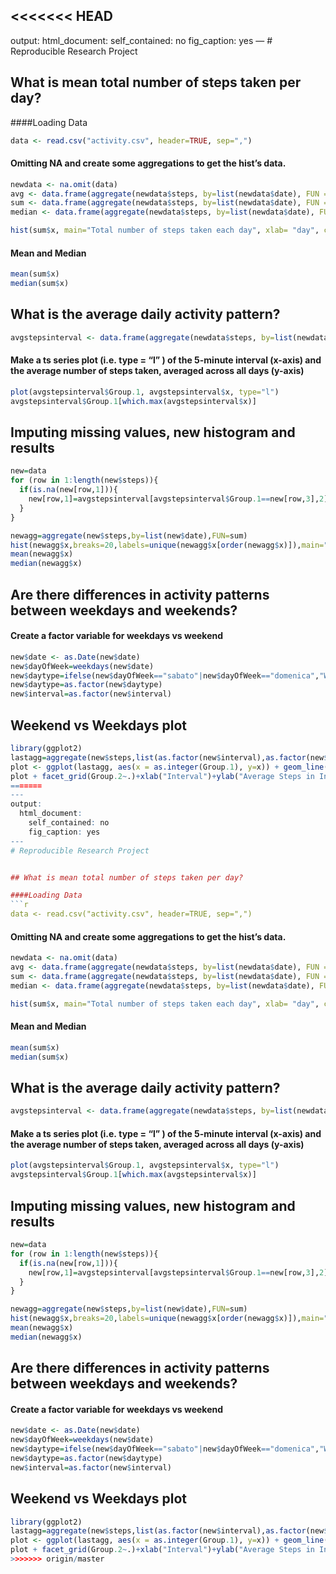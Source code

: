 <<<<<<< HEAD
---
output: 
  html_document: 
    self_contained: no
    fig_caption: yes
---
# Reproducible Research Project


## What is mean total number of steps taken per day?

####Loading Data
```r
data <- read.csv("activity.csv", header=TRUE, sep=",")
```
#### Omitting NA and create some aggregations to get the hist's data.
```r
newdata <- na.omit(data)
avg <- data.frame(aggregate(newdata$steps, by=list(newdata$date), FUN = mean))
sum <- data.frame(aggregate(newdata$steps, by=list(newdata$date), FUN = sum))
median <- data.frame(aggregate(newdata$steps, by=list(newdata$date), FUN = median))
```
```r
hist(sum$x, main="Total number of steps taken each day", xlab= "day", col=c("blue"), breaks=20)
```
#### Mean and Median
```r
mean(sum$x)
median(sum$x)
```
## What is the average daily activity pattern?
```r
avgstepsinterval <- data.frame(aggregate(newdata$steps, by=list(newdata$interval), FUN = mean))
```
#### Make a ts series plot (i.e.  type = "l" ) of the 5-minute interval (x-axis) and the average number of steps taken, averaged across all days (y-axis)
```r
plot(avgstepsinterval$Group.1, avgstepsinterval$x, type="l")
avgstepsinterval$Group.1[which.max(avgstepsinterval$x)]
```
## Imputing missing values, new histogram and results
```r
new=data
for (row in 1:length(new$steps)){
  if(is.na(new[row,1])){
    new[row,1]=avgstepsinterval[avgstepsinterval$Group.1==new[row,3],2]
  }
}

newagg=aggregate(new$steps,by=list(new$date),FUN=sum)
hist(newagg$x,breaks=20,labels=unique(newagg$x[order(newagg$x)]),main="Histogram of steps by day",xlab="Steps")
mean(newagg$x)
median(newagg$x)
```
## Are there differences in activity patterns between weekdays and weekends?
#### Create a factor variable for weekdays vs weekend
```r
new$date <- as.Date(new$date)
new$dayOfWeek=weekdays(new$date)
new$daytype=ifelse(new$dayOfWeek=="sabato"|new$dayOfWeek=="domenica","Weekend","Weekday")
new$daytype=as.factor(new$daytype)
new$interval=as.factor(new$interval)
```
## Weekend vs Weekdays plot
```r
library(ggplot2)
lastagg=aggregate(new$steps,list(as.factor(new$interval),as.factor(new$daytype)),mean)
plot <- ggplot(lastagg, aes(x = as.integer(Group.1), y=x)) + geom_line()
plot + facet_grid(Group.2~.)+xlab("Interval")+ylab("Average Steps in Interval")
=======
---
output: 
  html_document: 
    self_contained: no
    fig_caption: yes
---
# Reproducible Research Project


## What is mean total number of steps taken per day?

####Loading Data
```r
data <- read.csv("activity.csv", header=TRUE, sep=",")
```
#### Omitting NA and create some aggregations to get the hist's data.
```r
newdata <- na.omit(data)
avg <- data.frame(aggregate(newdata$steps, by=list(newdata$date), FUN = mean))
sum <- data.frame(aggregate(newdata$steps, by=list(newdata$date), FUN = sum))
median <- data.frame(aggregate(newdata$steps, by=list(newdata$date), FUN = median))
```
```r
hist(sum$x, main="Total number of steps taken each day", xlab= "day", col=c("blue"), breaks=20)
```
#### Mean and Median
```r
mean(sum$x)
median(sum$x)
```
## What is the average daily activity pattern?
```r
avgstepsinterval <- data.frame(aggregate(newdata$steps, by=list(newdata$interval), FUN = mean))
```
#### Make a ts series plot (i.e.  type = "l" ) of the 5-minute interval (x-axis) and the average number of steps taken, averaged across all days (y-axis)
```r
plot(avgstepsinterval$Group.1, avgstepsinterval$x, type="l")
avgstepsinterval$Group.1[which.max(avgstepsinterval$x)]
```
## Imputing missing values, new histogram and results
```r
new=data
for (row in 1:length(new$steps)){
  if(is.na(new[row,1])){
    new[row,1]=avgstepsinterval[avgstepsinterval$Group.1==new[row,3],2]
  }
}

newagg=aggregate(new$steps,by=list(new$date),FUN=sum)
hist(newagg$x,breaks=20,labels=unique(newagg$x[order(newagg$x)]),main="Histogram of steps by day",xlab="Steps")
mean(newagg$x)
median(newagg$x)
```
## Are there differences in activity patterns between weekdays and weekends?
#### Create a factor variable for weekdays vs weekend
```r
new$date <- as.Date(new$date)
new$dayOfWeek=weekdays(new$date)
new$daytype=ifelse(new$dayOfWeek=="sabato"|new$dayOfWeek=="domenica","Weekend","Weekday")
new$daytype=as.factor(new$daytype)
new$interval=as.factor(new$interval)
```
## Weekend vs Weekdays plot
```r
library(ggplot2)
lastagg=aggregate(new$steps,list(as.factor(new$interval),as.factor(new$daytype)),mean)
plot <- ggplot(lastagg, aes(x = as.integer(Group.1), y=x)) + geom_line()
plot + facet_grid(Group.2~.)+xlab("Interval")+ylab("Average Steps in Interval")
>>>>>>> origin/master
```